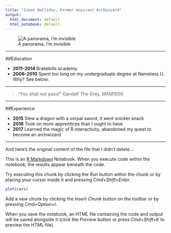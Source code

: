 ```yaml
---
title: "Simon Halliday, Former Aspirant Archwizard"
output:
  html_document: default
  html_notebook: default
---
```


![A panorama, I'm invisible](more/panorama.jpg)

* * * 
##Education

- **2011-2014 ** Brakebills academy
- **2006-2010 ** Spent too long on my undergraduate degree at Nameless U. Why? See below. 

* * * 

>"You shall not pass!" Gandalf The Grey, MAM1000

* * * 


##Experience

- **2015** Slew a dragon with a vorpal sword, it went snicker snack
- **2016** Took on more apprentices than I ought to have
- **2017** Learned the magic of R interactivity, abandoned my quest to become an archwizard



* * *
And here's the original content of the file that I didn't delete...

This is an [R Markdown](http://rmarkdown.rstudio.com) Notebook. When you execute code within the notebook, the results appear beneath the code. 

Try executing this chunk by clicking the *Run* button within the chunk or by placing your cursor inside it and pressing *Cmd+Shift+Enter*. 

```r
plot(cars)
```

Add a new chunk by clicking the *Insert Chunk* button on the toolbar or by pressing *Cmd+Option+I*.

When you save the notebook, an HTML file containing the code and output will be saved alongside it (click the *Preview* button or press *Cmd+Shift+K* to preview the HTML file).

